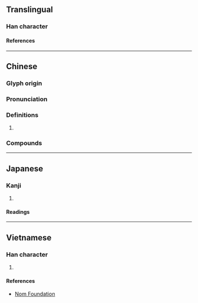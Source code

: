 {{character info/new}}
==Translingual==

===Han character===
{{Han char|rn=61|rad=心|as=06|sn=10|four=10332|canj=MBP|ids=⿱而心}}

====References====
{{Han ref|kx=0385.080|dkj=10587|dj=0716.030|hdz=42290.090|uh=6067}}

----

==Chinese==
{{zh-forms}}

===Glyph origin===
{{Han etym}}

===Pronunciation===
{{zh-pron
|m=nǜ
|c=nuk1,nuk6
|h=
|mn=
|w=
|mc=y
|oc=
|ma=
|cat=
}}

===Definitions===
{{zh-hanzi}}

# {{rfdef|zh}}

===Compounds===
{{zh-der|愧恧|恧然|慚恧|恧縮}}

----

==Japanese==

===Kanji===
{{ja-kanji|grade=|rs=心06}}

# {{rfdef|ja|sort=心06}}

====Readings====
{{ja-readings
|on=じく, にく, じょく, にょく
|kun=はじる
}}

----

==Vietnamese==

===Han character===
{{vi-readings|rs=心06|reading=nục}}

# {{rfdef|vi|sort=心06}}

====References====
* [http://nomfoundation.org/common/nom_details.php?codepoint=6067 Nom Foundation]